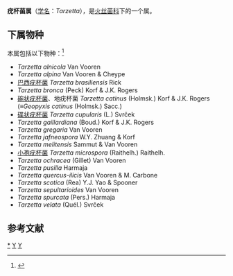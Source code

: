 {{Automatic Taxobox
| taxon = Tarzetta
| authority = (Cooke) Lambotte (1888)
| image = Tarzetta cupularis a1.jpg
| image_caption = Tarzetta cupularis
| type species = Tarzetta rapulum
| type species authority = (Bull.) Rehm (1894)
}}

'''疣杯菌属'''（[[学名|学名]]：''Tarzetta''），是[[火丝菌科|火丝菌科]]下的一个属。

==下属物种==
本属包括以下物种：<ref>{{cite web |title=Tarzetta (Cooke) Lambotte |url=https://www.gbif.org/species/2583500 |website=GBIF}}</ref>
* ''Tarzetta alnicola'' Van Vooren
* ''Tarzetta alpina'' Van Vooren & Cheype
* [[巴西疣杯菌|巴西疣杯菌]] ''Tarzetta brasiliensis'' Rick
* ''Tarzetta bronca'' (Peck) Korf & J.K. Rogers
* [[碗状疣杯菌|碗状疣杯菌]]、地疣杯菌 ''Tarzetta catinus'' (Holmsk.) Korf & J.K. Rogers (≡''Geopyxis catinus'' (Holmsk.) Sacc.) 
* [[碟状疣杯菌|碟状疣杯菌]] ''Tarzetta cupularis'' (L.) Svrček
* ''Tarzetta gaillardiana'' (Boud.) Korf & J.K. Rogers
* ''Tarzetta gregaria'' Van Vooren
* ''Tarzetta jafneospora'' W.Y. Zhuang & Korf
* ''Tarzetta melitensis'' Sammut & Van Vooren
* [[小孢疣杯菌|小孢疣杯菌]] ''Tarzetta microspora'' (Raithelh.) Raithelh.
* ''Tarzetta ochracea'' (Gillet) Van Vooren
* ''Tarzetta pusilla'' Harmaja
* ''Tarzetta quercus-ilicis'' Van Vooren & M. Carbone
* ''Tarzetta scotica'' (Rea) Y.J. Yao & Spooner
* ''Tarzetta sepultarioides'' Van Vooren
* ''Tarzetta spurcata'' (Pers.) Harmaja
* ''Tarzetta velata'' (Quél.) Svrček

== 参考文献 ==
{{Reflist}}

{{taxonbar}}
[[Category:_疣杯菌属|*]]
[[Category:_火丝菌科|Y]]
[[Category:_1888年描述的分类群|Y]]